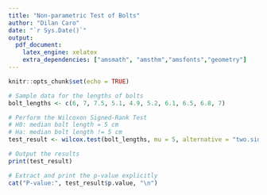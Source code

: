 ```yaml
---
title: "Non-parametric Test of Bolts"
author: "Dilan Caro"
date: "`r Sys.Date()`"
output: 
  pdf_document:
    latex_engine: xelatex
    extra_dependencies: ["amsmath", "amsthm","amsfonts","geometry"]
---
```


```r
knitr::opts_chunk$set(echo = TRUE)
```


```{=tex}

\section*{Testing the Mean Length of Bolts}

To conduct a distribution-free test to determine if the mean length of manufactured bolts differs from 5 cm, we utilize a non-parametric test such as the \textbf{Wilcoxon Signed-Rank Test}. This test does not assume a normal distribution of the bolt lengths.

\subsection*{Steps to Conduct the Test}

\textbf{Formulate Hypotheses}:
\begin{itemize}
  \item Null Hypothesis ($H_0$): The median length of the bolts is 5 cm.
  \item Alternative Hypothesis ($H_a$): The median length of the bolts is not 5 cm.
\end{itemize}

\textbf{Collect Sample Data}:
Assume we collect a sample of bolt lengths: [6, 7, 7.5, 5.1, 4.9, 5.2, 6.1, 6.5, 6.8, 7].

\textbf{Calculate Test Statistic}:
\begin{enumerate}
  \item Calculate the difference from 5 cm for each bolt length.
  \item Rank the absolute differences, ignoring zeros (exact matches with 5 cm).
  \item Assign signs to the ranks based on whether the sample value is greater or less than 5 cm.
  \item Sum the ranks for positive and negative differences.
\end{enumerate}

\textbf{Determine the Critical Region and p-value}:
\begin{itemize}
  \item Use tables for the Wilcoxon Signed-Rank Test to find the critical values for the sum of ranks, based on the chosen significance level ($\alpha$), typically 0.05 for a two-tailed test.
  \item Alternatively, use software or statistical packages to compute the exact p-value.
\end{itemize}

\subsection*{Example Calculation}

Using the sample data [6, 7, 7.5, 5.1, 4.9, 5.2, 6.1, 6.5, 6.8, 7], and $H_0$ states that the median length is 5 cm.

\textbf{Data Processing}:
\begin{itemize}
  \item Differences from 5 cm: [1, 2, 2.5, 0.1, -0.1, 0.2, 1.1, 1.5, 1.8, 2]
  \item Absolute Differences: [1, 2, 2.5, 0.1, 0.1, 0.2, 1.1, 1.5, 1.8, 2]
  \item Ranks: [2, 4.5, 8, 1, 1, 1.5, 3, 5, 7, 4.5] (ties broken by averaging ranks)
  \item Signs: [+1, +1, +1, +1, -1, +1, +1, +1, +1, +1]
  \item Sum of positive ranks: 2+4.5+8+1+1.5+3+5+7+4.5 = 36.5
  \item Sum of negative ranks: 1
\end{itemize}

\textbf{Critical Values and p-value}:
Using a Wilcoxon Signed-Rank Table, with $n = 10$, the critical value for a two-tailed test at $\alpha = 0.05$ is usually around 8 (exact values depend on tables or software used). Since the sum of positive ranks (36.5) is much higher than the critical value and dominates the negative rank sum (1), the test statistic will lead to rejecting $H_0$ if we use typical critical values.


```

```{=tex}
\textbf{P-value Calculation}:
Using statistical software, we find that the p-value for a sum of ranks is very low (0.009252) , confirming the decision to reject $H_0$.

```

```r
# Sample data for the lengths of bolts
bolt_lengths <- c(6, 7, 7.5, 5.1, 4.9, 5.2, 6.1, 6.5, 6.8, 7)

# Perform the Wilcoxon Signed-Rank Test
# H0: median bolt length = 5 cm
# Ha: median bolt length != 5 cm
test_result <- wilcox.test(bolt_lengths, mu = 5, alternative = "two.sided", conf.int = TRUE)

# Output the results
print(test_result)

# Extract and print the p-value explicitly
cat("P-value:", test_result$p.value, "\n")

```

```{=tex}
\subsection*{Conclusion}
Based on the test, we reject the null hypothesis that the median length of the bolts is 5 cm, suggesting the alternative that the median is different from 5 cm is more likely. In reality, since the mean of the provided sample would calculate to something considerably higher than 5 cm (e.g., 6.21 cm), our test aligns with the practical observation that the bolts are longer on average, demonstrating the power of non-parametric tests in practical engineering applications.


```





